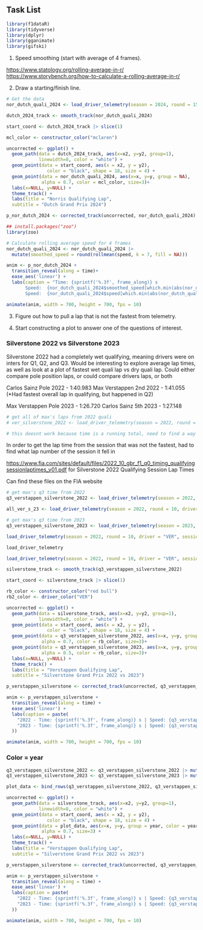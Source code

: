 ## Task List
```r
library(f1dataR)
library(tidyverse)
library(dplyr)
library(gganimate)
library(gifski)
```

1. Speed smoothing (start with average of 4 frames).

<https://www.statology.org/rolling-average-in-r/>
<https://www.storybench.org/how-to-calculate-a-rolling-average-in-r/>

2. Draw a starting/finish line.

```r
# Get the data
nor_dutch_quali_2024 <- load_driver_telemetry(season = 2024, round = 15, driver = "NOR", session = "Q", laps = "fastest")

dutch_2024_track <- smooth_track(nor_dutch_quali_2024)

start_coord <- dutch_2024_track |> slice(1)
```

```r
mcl_color <- constructor_color("mclaren")
```

```r
uncorrected <- ggplot() +
  geom_path(data = dutch_2024_track, aes(x=x2, y=y2, group=1),
            linewidth=8, color = "white") +
  geom_point(data = start_coord, aes(x = x2, y = y2),
               color = "black", shape = 18, size = 4) +
  geom_point(data = nor_dutch_quali_2024, aes(x=x, y=y, group = NA),
             alpha = 0.7, color = mcl_color, size=3)+
  labs(x=NULL, y=NULL) +
  theme_track() +
  labs(title = "Norris Qualifying Lap", 
  subtitle = "Dutch Grand Prix 2024")
```

```r
p_nor_dutch_2024 <- corrected_track(uncorrected, nor_dutch_quali_2024)
```

```r
## install.packages("zoo")
library(zoo)

# Calculate rolling average speed for 4 frames
nor_dutch_quali_2024 <- nor_dutch_quali_2024 |>
  mutate(smoothed_speed = round(rollmean(speed, k = 7, fill = NA)))
```

```r
anim <- p_nor_dutch_2024 +
  transition_reveal(along = time)+
  ease_aes('linear') +
  labs(caption = "Time: {sprintf('%.3f', frame_along)} s
       Speed:  {nor_dutch_quali_2024$smoothed_speed[which.min(abs(nor_dutch_quali_2024$time-frame_along))]} kph
       Speed:  {nor_dutch_quali_2024$speed[which.min(abs(nor_dutch_quali_2024$time-frame_along))]} kph")
```

```r
animate(anim, width = 700, height = 700, fps = 10)
```

3. Figure out how to pull a lap that is not the fastest from telemetry.

4. Start constructing a plot to answer one of the questions of interest.

### Silverstone 2022 vs Silverstone 2023

Silverstone 2022 had a completely wet qualifying, meaning drivers were on inters for Q1, Q2, and Q3. Would be interesting to explore average lap times, as well as look at a plot of fastest wet quali lap vs dry quali lap. Could either compare pole position laps, or could compare drivers laps, or both

Carlos Sainz Pole 2022 - 1:40.983
Max Verstappen 2nd 2022 - 1:41.055 (*Had fastest overall lap in qualifying, but happened in Q2)

Max Verstappen Pole 2023 - 1:26.720
Carlos Sainz 5th 2023 - 1:27.148

```r
# get all of max's laps from 2022 quali
# ver_silverstone_2022 <- load_driver_telemetry(season = 2022, round = 10, driver = "VER", session = "Q", laps = "all")

# this doesnt work because time is a running total, need to find a way to get what lap number in quali the lap we want to use was
```

In order to get the lap time from the session that was not the fastest, had to find what lap number of the session it fell in

<https://www.fia.com/sites/default/files/2022_10_gbr_f1_q0_timing_qualifyingsessionlaptimes_v01.pdf> for Silverstone 2022 Qualifying Session Lap Times

Can find these files on the FIA website

```r
# get max's q3 time from 2022
q3_verstappen_silverstone_2022 <- load_driver_telemetry(season = 2022, round = 10, driver = "VER", session = "Q", laps = 21)

all_ver_s_23 <- load_driver_telemetry(season = 2022, round = 10, driver = "VER", session = "Q", laps = "all")

# get max's q3 time from 2023
q3_verstappen_silverstone_2023 <- load_driver_telemetry(season = 2023, round = 10, driver = "VER", session = "Q", laps = "fastest")
```

```r
load_driver_telemetry(season = 2022, round = 10, driver = "VER", session = "Q", laps = 21)
```
```r
load_driver_telemetry
```


```r
load_driver_telemetry(season = 2022, round = 10, driver = "VER", session = "Q", laps = 24)
```


```r
silverstone_track <- smooth_track(q3_verstappen_silverstone_2022)

start_coord <- silverstone_track |> slice(1)
```

```r
rb_color <- constructor_color("red bull")
rb2_color <- driver_color("VER")
```

```r
uncorrected <- ggplot() +
  geom_path(data = silverstone_track, aes(x=x2, y=y2, group=1),
            linewidth=8, color = "white") +
  geom_point(data = start_coord, aes(x = x2, y = y2),
               color = "black", shape = 18, size = 4) +
  geom_point(data = q3_verstappen_silverstone_2022, aes(x=x, y=y, group = NA),
             alpha = 0.7, color = rb_color, size=3)+
  geom_point(data = q3_verstappen_silverstone_2023, aes(x=x, y=y, group = NA),
             alpha = 0.5, color = rb_color, size=3)+
  labs(x=NULL, y=NULL) +
  theme_track() +
  labs(title = "Verstappen Qualifying Lap", 
  subtitle = "Silverstone Grand Prix 2022 vs 2023")
```

```r
p_verstappen_silverstone <- corrected_track(uncorrected, q3_verstappen_silverstone_2022)
```

```r
anim <- p_verstappen_silverstone +
  transition_reveal(along = time) +
  ease_aes('linear') +
  labs(caption = paste(
    "2022 - Time: {sprintf('%.3f', frame_along)} s | Speed: {q3_verstappen_silverstone_2022$speed[which.min(abs(q3_verstappen_silverstone_2022$time - frame_along))]} kph\n",
    "2023 - Time: {sprintf('%.3f', frame_along)} s | Speed: {q3_verstappen_silverstone_2023$speed[which.min(abs(q3_verstappen_silverstone_2023$time - frame_along))]} kph"
  ))

```

```r
animate(anim, width = 700, height = 700, fps = 10)
```

### Color = year
```r
q3_verstappen_silverstone_2022 <- q3_verstappen_silverstone_2022 |> mutate(year = 2022)
q3_verstappen_silverstone_2023 <- q3_verstappen_silverstone_2023 |> mutate(year = 2023)
```

```r
plot_data <- bind_rows(q3_verstappen_silverstone_2022, q3_verstappen_silverstone_2023) |> mutate(year = as.factor(year))
```

```r
uncorrected <- ggplot() +
  geom_path(data = silverstone_track, aes(x=x2, y=y2, group=1),
            linewidth=8, color = "white") +
  geom_point(data = start_coord, aes(x = x2, y = y2),
               color = "black", shape = 18, size = 4) +
  geom_point(data = plot_data, aes(x=x, y=y, group = year, color = year),
             alpha = 0.7, size=3) +
  labs(x=NULL, y=NULL) +
  theme_track() +
  labs(title = "Verstappen Qualifying Lap", 
  subtitle = "Silverstone Grand Prix 2022 vs 2023")
```

```r
p_verstappen_silverstone <- corrected_track(uncorrected, q3_verstappen_silverstone_2022)
```

```r
anim <- p_verstappen_silverstone +
  transition_reveal(along = time) +
  ease_aes('linear') +
  labs(caption = paste(
    "2022 - Time: {sprintf('%.3f', frame_along)} s | Speed: {q3_verstappen_silverstone_2022$speed[which.min(abs(q3_verstappen_silverstone_2022$time - frame_along))]} kph\n",
    "2023 - Time: {sprintf('%.3f', frame_along)} s | Speed: {q3_verstappen_silverstone_2023$speed[which.min(abs(q3_verstappen_silverstone_2023$time - frame_along))]} kph"
  ))
```

```r
animate(anim, width = 700, height = 700, fps = 10)
```








